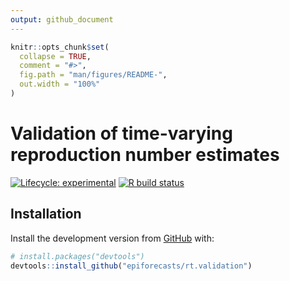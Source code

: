 ```yaml
---
output: github_document
---
```


```r
knitr::opts_chunk$set(
  collapse = TRUE,
  comment = "#>",
  fig.path = "man/figures/README-",
  out.width = "100%"
)
```

# Validation of time-varying reproduction number estimates

[![Lifecycle: experimental](https://img.shields.io/badge/lifecycle-experimental-orange.svg)](https://www.tidyverse.org/lifecycle/#experimental)
[![R build status](https://github.com/epiforecasts/rt.validation/workflows/R-CMD-check/badge.svg)](https://github.com/epiforecasts/rt.validation/actions)

## Installation

Install the development version from [GitHub](https://github.com/) with:

``` r
# install.packages("devtools")
devtools::install_github("epiforecasts/rt.validation")
```
